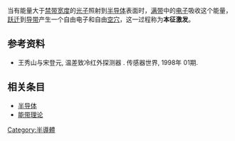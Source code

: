 {{copyedit|time=2020-12-01}}
当有能量大于[[禁带宽度|禁带宽度]]的[[光子|光子]]照射到[[半导体|半导体]]表面时，[[满带|满带]]中的[[电子|电子]]吸收这个能量，[[跃迁|跃迁]]到[[导带|导带]]产生一个自由电子和自由[[空穴|空穴]]，这一过程称为'''本征激发'''。

== 参考资料 ==
* 王秀山与宋登元, 温差致冷红外探测器 . 传感器世界, 1998年 01期.

== 相关条目 ==
* [[半导体|半导体]]
* [[能带理论|能带理论]]

[[Category:半導體|Category:半導體]]
{{physics-stub}}